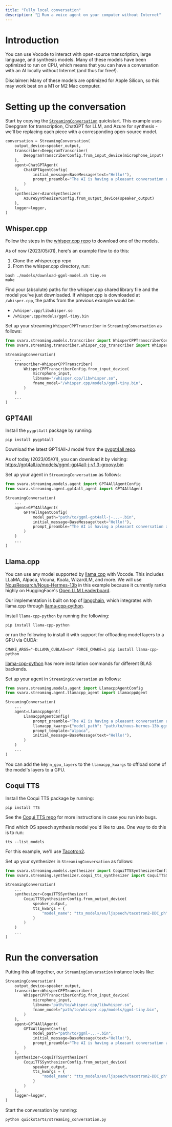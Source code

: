 ```yaml
---
title: "Fully local conversation"
description: "💃 Run a voice agent on your computer without Internet"
---
```


# Introduction

You can use Vocode to interact with open-source transcription, large language, and synthesis models. Many of these models
have been optimized to run on CPU, which means that you can have a conversation with an AI locally without Internet (and thus for free!).

Disclaimer: Many of these models are optimized for Apple Silicon, so this may work best on a M1 or M2 Mac computer.

# Setting up the conversation

Start by copying the [`StreamingConversation`](https://github.com/vocodedev/vocode-python/blob/main/quickstarts/streaming_conversation.py) quickstart.
This example uses Deepgram for transcription, ChatGPT for LLM, and Azure for synthesis - we'll be replacing each piece with
a corresponding open-source model.

```python
conversation = StreamingConversation(
    output_device=speaker_output,
    transcriber=DeepgramTranscriber(
        DeepgramTranscriberConfig.from_input_device(microphone_input)
    ),
    agent=ChatGPTAgent(
        ChatGPTAgentConfig(
            initial_message=BaseMessage(text="Hello!"),
            prompt_preamble="The AI is having a pleasant conversation about life"
        )
    ),
    synthesizer=AzureSynthesizer(
        AzureSynthesizerConfig.from_output_device(speaker_output)
    ),
    logger=logger,
)
```

## Whisper.cpp

Follow the steps in the [whisper.cpp repo](https://github.com/ggerganov/whisper.cpp#quick-start) to download one of the models.

As of now (2023/05/01), here's an example flow to do this:

1. Clone the whisper.cpp repo
2. From the whisper.cpp directory, run:

```
bash ./models/download-ggml-model.sh tiny.en
make
```

Find your (absolute) paths for the whisper.cpp shared library file and the model you've just downloaded.
If whisper.cpp is downloaded at `/whisper.cpp`, the paths from the previous example would be:

- `/whisper.cpp/libwhisper.so`
- `/whisper.cpp/models/ggml-tiny.bin`

Set up your streaming `WhisperCPPTranscriber` in `StreamingConversation` as follows:

```python
from svara.streaming.models.transcriber import WhisperCPPTranscriberConfig
from svara.streaming.transcriber.whisper_cpp_transcriber import WhisperCPPTranscriber

StreamingConversation(
    ...
    transcriber=WhisperCPPTranscriber(
        WhisperCPPTranscriberConfig.from_input_device(
            microphone_input,
            libname="/whisper.cpp/libwhisper.so",
            fname_model="/whisper.cpp/models/ggml-tiny.bin",
        )
    )
    ...
)
```

## GPT4All

Install the `pygpt4all` package by running:

```
pip install pygpt4all
```

Download the latest GPT4All-J model from the [pygpt4all repo](https://github.com/nomic-ai/pygpt4all#gpt4all-j-model).

As of today (2023/05/01), you can download it by visiting: https://gpt4all.io/models/ggml-gpt4all-j-v1.3-groovy.bin

Set up your agent in `StreamingConversation` as follows:

```python
from svara.streaming.models.agent import GPT4AllAgentConfig
from svara.streaming.agent.gpt4all_agent import GPT4AllAgent

StreamingConversation(
    ...
    agent=GPT4AllAgent(
        GPT4AllAgentConfig(
            model_path="path/to/ggml-gpt4all-j-...-.bin",
            initial_message=BaseMessage(text="Hello!"),
            prompt_preamble="The AI is having a pleasant conversation about life"
        )
    )
    ...
)
```

## Llama.cpp

You can use any model supported by [llama.cpp](https://github.com/ggerganov/llama.cpp) with Vocode. This includes LLaMA, Alpaca, Vicuna, Koala, WizardLM, and more. We will use [NousResearch/Nous-Hermes-13b](https://huggingface.co/NousResearch/Nous-Hermes-13b) in this example because it currently ranks highly on HuggingFace's [Open LLM Leaderboard](https://huggingface.co/spaces/HuggingFaceH4/open_llm_leaderboard).

Our implementation is built on top of [langchain](https://python.langchain.com/docs/modules/model_io/models/llms/integrations/llamacpp), which integrates with llama.cpp through [llama-cpp-python](https://github.com/abetlen/llama-cpp-python).

Install `llama-cpp-python` by running the following:

```
pip install llama-cpp-python
```

or run the following to install it with support for offloading model layers to a GPU via CUDA:

```
CMAKE_ARGS="-DLLAMA_CUBLAS=on" FORCE_CMAKE=1 pip install llama-cpp-python
```

[llama-cpp-python](https://github.com/abetlen/llama-cpp-python#installation-with-openblas--cublas--clblast--metal) has more installation commands for different BLAS backends.

Set up your agent in `StreamingConversation` as follows:

```python
from svara.streaming.models.agent import LlamacppAgentConfig
from svara.streaming.agent.llamacpp_agent import LlamacppAgent

StreamingConversation(
    ...
    agent=LlamacppAgent(
        LlamacppAgentConfig(
            prompt_preamble="The AI is having a pleasant conversation about life",
            llamacpp_kwargs={"model_path": "path/to/nous-hermes-13b.ggmlv3.q4_0.bin", "verbose": True},
            prompt_template="alpaca",
            initial_message=BaseMessage(text="Hello!"),
        )
    )
    ...
)
```

You can add the key `n_gpu_layers` to the `llamacpp_kwargs` to offload some of the model's layers to a GPU.

## Coqui TTS

Install the Coqui TTS package by running:

```
pip install TTS
```

See the [Coqui TTS repo](https://github.com/coqui-ai/TTS#install-tts) for more instructions in case you run into bugs.

Find which OS speech synthesis model you'd like to use. One way to do this is to run:

```
tts --list_models
```

For this example, we'll use [Tacotron2](https://ai.googleblog.com/2017/12/tacotron-2-generating-human-like-speech.html).

Set up your synthesizer in `StreamingConversation` as follows:

```python
from svara.streaming.models.synthesizer import CoquiTTSSynthesizerConfig,
from svara.streaming.synthesizer.coqui_tts_synthesizer import CoquiTTSSynthesizer

StreamingConversation(
    ...
    synthesizer=CoquiTTSSynthesizer(
        CoquiTTSSynthesizerConfig.from_output_device(
            speaker_output,
            tts_kwargs = {
                "model_name": "tts_models/en/ljspeech/tacotron2-DDC_ph"
            }
        )
    )
    ...
)
```

# Run the conversation

Putting this all together, our `StreamingConversation` instance looks like:

```python
StreamingConversation(
    output_device=speaker_output,
    transcriber=WhisperCPPTranscriber(
        WhisperCPPTranscriberConfig.from_input_device(
            microphone_input,
            libname="path/to/whisper.cpp/libwhisper.so",
            fname_model="path/to/whisper.cpp/models/ggml-tiny.bin",
        )
    ),
    agent=GPT4AllAgent(
        GPT4AllAgentConfig(
            model_path="path/to/ggml-...-.bin",
            initial_message=BaseMessage(text="Hello!"),
            prompt_preamble="The AI is having a pleasant conversation about life"
        )
    ),
    synthesizer=CoquiTTSSynthesizer(
        CoquiTTSSynthesizerConfig.from_output_device(
            speaker_output,
            tts_kwargs = {
                "model_name": "tts_models/en/ljspeech/tacotron2-DDC_ph"
            }
        )
    ),
    logger=logger,
)
```

Start the conversation by running:

```
python quickstarts/streaming_conversation.py
```
